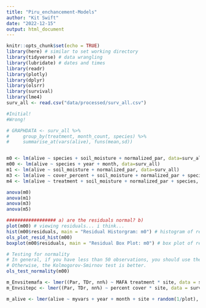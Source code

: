 ---
title: "Piru_enchancement-Models"
author: "Kit Swift"
date: "2022-12-15"
output: html_document
---

```{r setup, include=FALSE}
knitr::opts_chunk$set(echo = TRUE)
library(here) # similar to set working directory
library(tidyverse) # data wrangling
library(lubridate) # dates and times
library(readr)
library(plotly)
library(dplyr)
library(olsrr)
library(survival)
library(lme4)
surv_all <- read.csv("data/processed/surv_all.csv")
```

```{r}
#Initial! 
#Wrong!

# GRAPHDATA <- surv_all %>% 
#     group_by(treatment, month_count, species) %>%
#     summarise_at(vars(alive), funs(mean,sd))


m0 <- lm(alive ~ species + soil_moisture + normalized_par, data=surv_all)
m00 <- lm(alive ~ species + year + month, data=surv_all)
m1 <- lm(alive ~ soil_moisture + normalized_par, data=surv_all)
m3 <- lm(alive ~ cover_percent + soil_moisture + normalized_par + species, data=surv_all)
m4 <- lm(alive ~ treatment + soil_moisture + normalized_par + species, data=surv_all)

anova(m0)
anova(m1)
anova(m3)
anova(m5)

################## a) are the residuals normal? b) 
plot(m00) # viewing residuals... i think...
hist(m00$residuals, main = "Residual Historgram: m0") # histogram of residuals
ols_plot_resid_hist(m00)
boxplot(m00$residuals, main = "Residual Box Plot: m0") # box plot of residuals

# Testing for normality
# In general, if you have less than 50 observations, you should use the Shapiro-Wilk test. 
# Otherwise, the Kolmogorov-Smirnov test is better.
ols_test_normality(m00)


```

```{r}

m_Envsitemafa <- lmer((Par, TDr, nn%) ~ MAFA treatment * site, data = surv_all)
m_Envsitepc <- lmer((Par, TDr, nn%) ~ percent cover * site, data = surv_all)

m_alive <- lmer(alive ~ myvars + year + month + site + random(1/plot), data = surv_all)

```